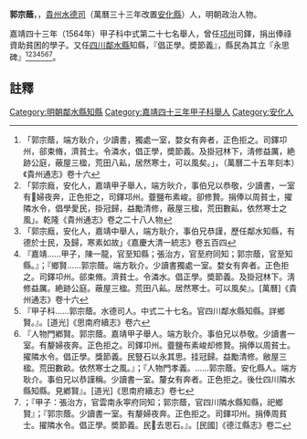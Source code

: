 {{明清人物信息框
| 姓名 = 郭宗蔭
| 原名 = 
| 圖片名稱=  
| 圖片大小 = 220px
| 圖片說明 =  
| 最高職務 = [[四川|四川]][[鄰水縣知縣|鄰水縣知縣]]
| 國家 = 大明
| 爵位 =
| 籍貫 = [[貴州|貴州]][[水德司|水德司]]
| 族裔 =  
| 旗籍 =  
| 字號 =  
| 諡號 = 
| 出生日期 = 生年不詳
| 出生地點 =
| 逝世日期 =  卒年不詳
| 逝世地點 = 
| 墓葬 = 
| 配偶 =  
| 親屬 =   
| 出身 = 
*  嘉靖四十三年甲子科舉人
| 經歷 = 
| 著作 =  
}}

'''郭宗蔭'''{{BD|？年||？年||}}，，[[貴州|貴州]][[水德司|水德司]]（萬曆三十三年改置[[安化縣|安化縣]]）人，明朝政治人物。

嘉靖四十三年（1564年）甲子科中式第二十七名舉人，曾任[[邛州|邛州]]司鐸，捐出俸祿資助貧困的學子。又任[[四川|四川]][[鄰水縣|鄰水縣]]知縣，『倡正學。奬節義』，縣民為其立『永思碑』<ref>「郭宗蔭，端方耿介，少讀書，獨處一室，婺女有奔者，正色拒之。司鐸卭州，郤束脩，濟貧士。令潾水，倡正學，奬節義。及掛冠林下，淸修益厲，絶跡公庭，蔽屋三楹，荒田八畆，居然寒士，可以風矣。」，（萬曆二十五年刻本）《貴州通志》卷十六</ref><ref>「郭宗廕，安化人，嘉靖甲子舉人，端方炚介，事伯兄以恭敬，少讀書，一室有婦夜奔，正色拒之，司鐸邛州。虀鹽布素峻。卻修贄。捐俸以周貧士，擢隣水令，倡學愛民，掛冠歸，益勵清修，蔽屋三楹，荒田數畆，依然寒士之風」。乾隆《貴州通志》卷之二十八人物</ref><ref>「郭宗廕，安化人，嘉靖中舉人，端方耿介，事伯兄恭謹，歷任鄰水知縣，有德於士民，及歸，寒素如故」《嘉慶大清一統志》卷五百四</ref><ref>『嘉靖……甲子，陳一龍，官至知縣；張治方，官至府同知；郭宗蔭，官至知縣。』；『鄉賢……郭宗蔭。端方耿介。少讀書獨處一室。婺女有奔者。正色拒之。司鐸卭州。郤束脩。濟貧士。令潾水。倡正學。奬節義。及掛冠林下。淸修益厲。絶跡公庭。蔽屋三楹。荒田八畆。居然寒士。可以風矣』。[萬曆]《貴州通志》卷十六</ref><ref>『甲子科……郭宗蔭。水德司人。中式二十七名。官四川鄰水縣知縣。詳鄉賢。』。[道光]《思南府續志》卷六</ref><ref>『人物門鄕賢。郭宗蔭。嘉靖甲子舉人。端方耿介。事伯兄以恭敬。少讀書一室。有嫠婦夜奔。正色拒之。司鐸卭州。虀鹽布素峻却修贄。捐俸以周貧士。擢隣水令。倡正學。獎節義。民豎石以永其思。挂冠歸。益勵清修。敝屋三楹。荒田數畝。依然寒士之風。』；『人物門孝義。……郭宗蔭。安化縣人。端方耿介。事伯兄以恭謹稱。少讀書一室。釐女有奔者。正色拒之。後仕四川隣水縣知縣。見鄕賢』。[道光]《思南府續志》卷七</ref><ref>；『甲子：張治方，官雲南永寕府同知；郭宗蔭，官四川隣水縣知縣，祀鄉賢』；『郭宗蔭。少讀書一室。有嫠婦夜奔。正色拒之。司鐸卭州。捐俸周貧士。擢隣水令。倡正學。奬節義。民𥪡去思石。』。[民國]《德江縣志》卷二</ref>。
==註釋==
{{reflist}}
{{明朝人物小作品}}
{{鄰水縣知縣}}
{{DEFAULTSORT:Guo郭}}
[[Category:明朝鄰水縣知縣|Category:明朝鄰水縣知縣]]
[[Category:嘉靖四十三年甲子科舉人|Category:嘉靖四十三年甲子科舉人]]
[[Category:安化人|Category:安化人]]